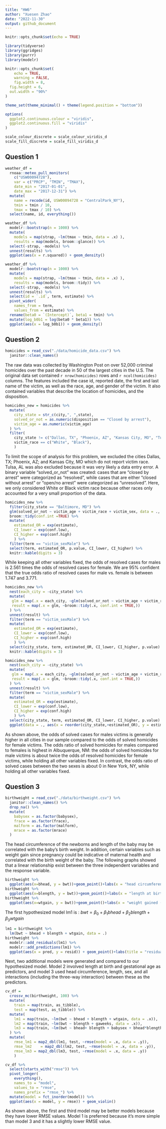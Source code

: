 ```yaml
---
title: "HW6"
author: "Xuesen Zhao"
date: "2022-11-30"
output: github_document
---
```


```r
knitr::opts_chunk$set(echo = TRUE)
```


```r
library(tidyverse)
library(ggridges)
library(purrr)
library(modelr)

knitr::opts_chunk$set(
	echo = TRUE,
	warning = FALSE,
	fig.width = 8, 
  fig.height = 6,
  out.width = "90%"
)

theme_set(theme_minimal() + theme(legend.position = "bottom"))

options(
  ggplot2.continuous.colour = "viridis",
  ggplot2.continuous.fill = "viridis"
)

scale_colour_discrete = scale_colour_viridis_d
scale_fill_discrete = scale_fill_viridis_d
```

## Question 1

```r
weather_df = 
  rnoaa::meteo_pull_monitors(
    c("USW00094728"),
    var = c("PRCP", "TMIN", "TMAX"), 
    date_min = "2017-01-01",
    date_max = "2017-12-31") %>%
  mutate(
    name = recode(id, USW00094728 = "CentralPark_NY"),
    tmin = tmin / 10,
    tmax = tmax / 10) %>%
  select(name, id, everything())
```

```r
weather_df %>% 
  modelr::bootstrap(n = 1000) %>% 
  mutate(
    models = map(strap, ~lm(tmax ~ tmin, data = .x) ),
    results = map(models, broom::glance)) %>% 
  select(-strap, -models) %>% 
  unnest(results) %>% 
  ggplot(aes(x = r.squared)) + geom_density()
```

```r
weather_df %>% 
  modelr::bootstrap(n = 1000) %>% 
  mutate(
    models = map(strap, ~lm(tmax ~ tmin, data = .x) ),
    results = map(models, broom::tidy)) %>% 
  select(-strap, -models) %>% 
  unnest(results) %>% 
  select(id = `.id`, term, estimate) %>% 
  pivot_wider(
    names_from = term, 
    values_from = estimate) %>% 
  rename(beta0 = `(Intercept)`, beta1 = tmin) %>% 
  mutate(log_b0b1 = log(beta0 * beta1)) %>% 
  ggplot(aes(x = log_b0b1)) + geom_density()
```

## Question 2

```r
homicides = read_csv("./data/homicide_data.csv") %>%
  janitor::clean_names() 
```

The raw data was collected by Washington Post on over 52,000 criminal homicides over the past decade in 50 of the largest cities in the U.S. The original data set contained `r nrow(homicides)` rows and `r ncol(homicides)` columns. The features included the case id, reported date, the first and last name of the victim, as well as the race, age, and gender of the victim. It also contained variables that describe the location of homicides, and the disposition.

```r
homicides_new = homicides %>%
  mutate(
    city_state = str_c(city,", ",state),
    solved_or_not = as.numeric(disposition == "Closed by arrest"),
    victim_age = as.numeric(victim_age)
  ) %>%
  filter(
    city_state != c("Dallas, TX", "Phoenix, AZ", "Kansas City, MO", "Tulsa, AL"),
    victim_race == c("White", "Black"), 
    ) 
```

To limit the scope of analysis for this problem, we excluded the cities Dallas, TX; Phoenix, AZ; and Kansas City, MO which do not report victim race. Tulsa, AL was also excluded because it was very likely a data entry error. A binary variable "solved_or_not" was created: cases that are "closed by arrest" were categorized as "resolved", while cases that are either "closed without arrest" or "open/no arrest" were categorized as "unresolved". Here, we only considered White or Black victim race because other races only accounted for a very small proportion of the data. 

```r
homicides_new %>%
  filter(city_state == "Baltimore, MD") %>%
  glm(solved_or_not ~ victim_age + victim_race + victim_sex, data = ., family = binomial() ) %>%
  broom::tidy(conf.int =TRUE) %>%
  mutate(
    estimated_OR = exp(estimate),
    CI_lower = exp(conf.low),
    CI_higher = exp(conf.high)
    ) %>%
  filter(term == "victim_sexMale") %>%
  select(term, estimated_OR, p.value, CI_lower, CI_higher) %>%
  knitr::kable(digits = 3)
```

While keeping all other variables fixed, the odds of resolved cases for males is 2.561 times the odds of resolved cases for female. We are 95% confident that the true odds ratio of resolved cases for male vs. female is between 1.747 and 3.771. 

```r
homicides_new %>%
  nest(each_city = -city_state) %>%
  mutate(
   glm = map(.x = each_city, ~glm(solved_or_not ~ victim_age + victim_race + victim_sex, data =., family = binomial)),
   result = map(.x = glm, ~broom::tidy(.x, conf.int = TRUE,))
  ) %>%
  unnest(result) %>%
  filter(term == "victim_sexMale") %>%
  mutate(
    estimated_OR = exp(estimate),
    CI_lower = exp(conf.low),
    CI_higher = exp(conf.high)
    ) %>%
  select(city_state, term, estimated_OR, CI_lower, CI_higher, p.value) %>%
  knitr::kable(digits = 3)
```

```r
homicides_new %>%
  nest(each_city = -city_state) %>%
  mutate(
   glm = map(.x = each_city, ~glm(solved_or_not ~ victim_age + victim_race + victim_sex, data =., family = binomial)),
   result = map(.x = glm, ~broom::tidy(.x, conf.int = TRUE,))
  ) %>%
  unnest(result) %>%
  filter(term == "victim_sexMale") %>%
  mutate(
    estimated_OR = exp(estimate),
    CI_lower = exp(conf.low),
    CI_higher = exp(conf.high)
    ) %>%
  select(city_state, term, estimated_OR, CI_lower, CI_higher, p.value) %>%
  ggplot(data = ., aes(x = reorder(city_state,+estimated_OR), y = estimated_OR, fill = estimated_OR))+geom_bar(stat="identity")+geom_errorbar(aes(ymin = CI_lower, ymax=CI_higher))+labs(title = "The estimated OR of solved homicides comparing males to females for each city", x = NULL, y = "OR of solved cases")+scale_fill_gradient(low="blue",high="red")+theme(axis.text.x = element_text(angle = 45, vjust = 0.5, hjust=1))
```

As shown above, the odds of solved cases for males victims is generally higher in all cities in our sample compared to the odds of solved homicides for female victims. The odds ratio of solved homicides for males compared to females is highest in Albuquerque, NM: the odds of solved homicides for male victims is about twice the odds of resolved homicides for female victims, while holding all other variables fixed. In contrast, the odds ratio of solved cases between the two sexes is about 0 in New York, NY, while holding all other variables fixed. 

## Question 3

```r
birthweight = read_csv("./data/birthweight.csv") %>%
  janitor::clean_names() %>%
  drop_na() %>%
  mutate(
    babysex = as.factor(babysex),
    frace = as.factor(frace),
    malform = as.factor(malform),
    mrace = as.factor(mrace)
  )
```

The head circumference of the newborns and length of the baby may be correlated with the baby's birth weight. In addition, certain variables such as weight gain since pregnancy could be indicative of maternal health and correlated with the birth weight of the baby. The following graphs showed that a linear relationship exist between the three independent variables and the response variable. 

```r
birthweight %>%
  ggplot(aes(x=bhead, y = bwt))+geom_point()+labs(x = "head circumference (cm)", y = "birth weight (g)")
birthweight %>%
  ggplot(aes(x=blength, y = bwt))+geom_point()+labs(x = "length at birth (cm)", y = "birth weight (g)")
birthweight %>%
  ggplot(aes(x=wtgain, y = bwt))+geom_point()+labs(x = "weight gained (pounds)", y = "birth weight (g)")
```

The first hypothesized model lm1 is : $bwt = \beta_0+\beta_1bhead+\beta_2blength+\beta_3wtgain$

```r
lm1 = birthweight %>%
  lm(bwt ~ bhead + blength + wtgain, data = .) 
birthweight %>%
  modelr::add_residuals(lm1) %>%
  modelr::add_predictions(lm1) %>%
  ggplot(aes(x = pred, y = resid)) + geom_point()+labs(title = "residual vs. fitted values for model 1", x = "fitted values", y = "residuals")
```

Next, two additional models were generated and compared to our hypothesized model. Model 2 involved length at birth and gestational age as predictors, and model 3 used head circumference, length, sex, and all interactions (including the three-way interaction) between these as the predictors. 

```r
cv_df =
  crossv_mc(birthweight, 100) %>% 
  mutate(
    train = map(train, as_tibble),
    test = map(test, as_tibble)) %>%
  mutate(
    lm1 = map(train, ~lm(bwt ~ bhead + blength + wtgain, data = .x)),
    lm2 = map(train, ~lm(bwt ~ blength + gaweeks, data = .x)), 
    lm3 = map(train, ~lm(bwt ~ bhead+ blength + babysex + bhead*blength + bhead*babysex + blength*babysex + bhead*blength*babysex, data = .x))
  ) %>%
  mutate(
    rmse_lm1 = map2_dbl(lm1, test, ~rmse(model = .x, data = .y)),
    rmse_lm2    = map2_dbl(lm2, test, ~rmse(model = .x, data = .y)),
    rmse_lm3 = map2_dbl(lm3, test, ~rmse(model = .x, data = .y))
    )
```


```r
cv_df %>% 
  select(starts_with("rmse")) %>% 
  pivot_longer(
    everything(),
    names_to = "model", 
    values_to = "rmse",
    names_prefix = "rmse_") %>% 
  mutate(model = fct_inorder(model)) %>% 
  ggplot(aes(x = model, y = rmse)) + geom_violin()
```

As shown above, the first and third model may be better models because they have lower RMSE values. Model 1 is preferred because it's more simple than model 3 and it has a slightly lower RMSE value. 